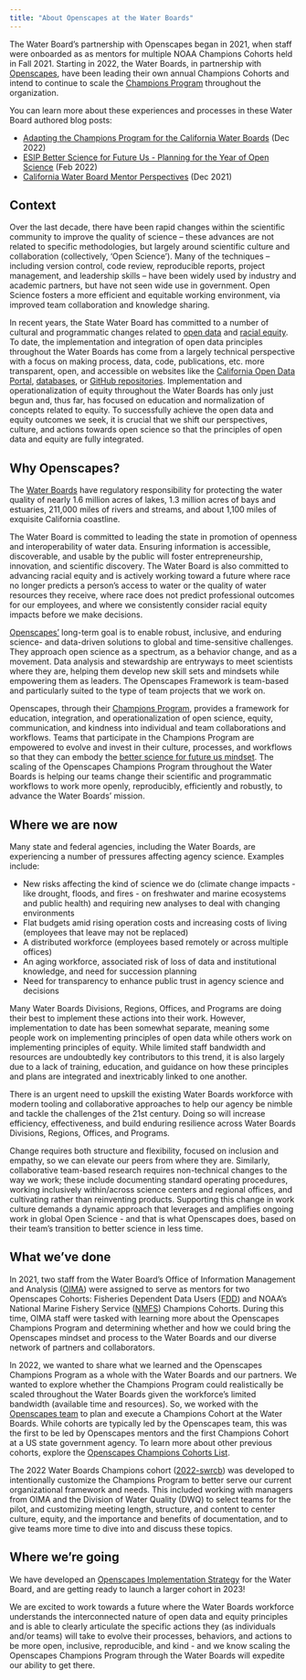 ```yaml
---
title: "About Openscapes at the Water Boards"
---
```


The Water Board's partnership with Openscapes began in 2021, when staff were onboarded as as mentors for multiple NOAA Champions Cohorts held in Fall 2021. Starting in 2022, the Water Boards, in partnership with [Openscapes](https://www.openscapes.org/), have been leading their own annual Champions Cohorts and intend to continue to scale the [Champions Program](https://www.openscapes.org/champions/) throughout the organization.

You can learn more about these experiences and processes in these Water Board authored blog posts:

-   [Adapting the Champions Program for the California Water Boards](https://www.openscapes.org/blog/2022/12/02/swrcb-2022/) (Dec 2022)
-   [ESIP Better Science for Future Us - Planning for the Year of Open Science](https://www.openscapes.org/blog/2022/02/17/esip-winter-2022/) (Feb 2022)
-   [California Water Board Mentor Perspectives](https://www.openscapes.org/blog/2021/12/07/california-waterboards-mentors/) (Dec 2021)

## Context

Over the last decade, there have been rapid changes within the scientific community to improve the quality of science -- these advances are not related to specific methodologies, but largely around scientific culture and collaboration (collectively, 'Open Science'). Many of the techniques -- including version control, code review, reproducible reports, project management, and leadership skills -- have been widely used by industry and academic partners, but have not seen wide use in government. Open Science fosters a more efficient and equitable working environment, via improved team collaboration and knowledge sharing.

In recent years, the State Water Board has committed to a number of cultural and programmatic changes related to [open data](https://www.waterboards.ca.gov/board_decisions/adopted_orders/resolutions/2018/rs2018_0032.pdf) and [racial equity](https://www.waterboards.ca.gov/racial_equity/). To date, the implementation and integration of open data principles throughout the Water Boards has come from a largely technical perspective with a focus on making process, data, code, publications, etc. more transparent, open, and accessible on websites like the [California Open Data Portal](https://data.ca.gov/), [databases](https://www.waterboards.ca.gov/resources/data_databases/), or [GitHub repositories](https://github.com/CAWaterBoardDataCenter). Implementation and operationalization of equity throughout the Water Boards has only just begun and, thus far, has focused on education and normalization of concepts related to equity. To successfully achieve the open data and equity outcomes we seek, it is crucial that we shift our perspectives, culture, and actions towards open science so that the principles of open data and equity are fully integrated.

## Why Openscapes?

The [Water Boards](https://www.waterboards.ca.gov/about_us/) have regulatory responsibility for protecting the water quality of nearly 1.6 million acres of lakes, 1.3 million acres of bays and estuaries, 211,000 miles of rivers and streams, and about 1,100 miles of exquisite California coastline.

The Water Board is committed to leading the state in promotion of openness and interoperability of water data. Ensuring information is accessible, discoverable, and usable by the public will foster entrepreneurship, innovation, and scientific discovery. The Water Board is also committed to advancing racial equity and is actively working toward a future where race no longer predicts a person's access to water or the quality of water resources they receive, where race does not predict professional outcomes for our employees, and where we consistently consider racial equity impacts before we make decisions.

[Openscapes'](https://www.openscapes.org/) long-term goal is to enable robust, inclusive, and enduring science- and data-driven solutions to global and time-sensitive challenges. They approach open science as a spectrum, as a behavior change, and as a movement. Data analysis and stewardship are entryways to meet scientists where they are, helping them develop new skill sets and mindsets while empowering them as leaders. The Openscapes Framework is team-based and particularly suited to the type of team projects that we work on.

Openscapes, through their [Champions Program](https://www.openscapes.org/champions/), provides a framework for education, integration, and operationalization of open science, equity, communication, and kindness into individual and team collaborations and workflows. Teams that participate in the Champions Program are empowered to evolve and invest in their culture, processes, and workflows so that they can embody the [better science for future us mindset](https://openscapes.github.io/series/mindset.html). The scaling of the Openscapes Champions Program throughout the Water Boards is helping our teams change their scientific and programmatic workflows to work more openly, reproducibly, efficiently and robustly, to advance the Water Boards' mission.

## Where we are now

Many state and federal agencies, including the Water Boards, are experiencing a number of pressures affecting agency science. Examples include:

-   New risks affecting the kind of science we do (climate change impacts - like drought, floods, and fires - on freshwater and marine ecosystems and public health) and requiring new analyses to deal with changing environments
-   Flat budgets amid rising operation costs and increasing costs of living (employees that leave may not be replaced)
-   A distributed workforce (employees based remotely or across multiple offices)
-   An aging workforce, associated risk of loss of data and institutional knowledge, and need for succession planning
-   Need for transparency to enhance public trust in agency science and decisions

Many Water Boards Divisions, Regions, Offices, and Programs are doing their best to implement these actions into their work. However, implementation to date has been somewhat separate, meaning some people work on implementing principles of open data while others work on implementing principles of equity. While limited staff bandwidth and resources are undoubtedly key contributors to this trend, it is also largely due to a lack of training, education, and guidance on how these principles and plans are integrated and inextricably linked to one another.

There is an urgent need to upskill the existing Water Boards workforce with modern tooling and collaborative approaches to help our agency be nimble and tackle the challenges of the 21st century. Doing so will increase efficiency, effectiveness, and build enduring resilience across Water Boards Divisions, Regions, Offices, and Programs.

Change requires both structure and flexibility, focused on inclusion and empathy, so we can elevate our peers from where they are. Similarly, collaborative team-based research requires non-technical changes to the way we work; these include documenting standard operating procedures, working inclusively within/across science centers and regional offices, and cultivating rather than reinventing products. Supporting this change in work culture demands a dynamic approach that leverages and amplifies ongoing work in global Open Science - and that is what Openscapes does, based on their team's transition to better science in less time.

## What we've done

In 2021, two staff from the Water Board's Office of Information Management and Analysis ([OIMA](https://www.waterboards.ca.gov/resources/oima/)) were assigned to serve as mentors for two Openscapes Cohorts: Fisheries Dependent Data Users ([FDD](https://openscapes.github.io/2021-fdd)) and NOAA's National Marine Fishery Service ([NMFS](https://openscapes.github.io/2021-noaa-nmfs/)) Champions Cohorts. During this time, OIMA staff were tasked with learning more about the Openscapes Champions Program and determining whether and how we could bring the Openscapes mindset and process to the Water Boards and our diverse network of partners and collaborators.

In 2022, we wanted to share what we learned and the Openscapes Champions Program as a whole with the Water Boards and our partners. We wanted to explore whether the Champions Program could realistically be scaled throughout the Water Boards given the workforce's limited bandwidth (available time and resources). So, we worked with the [Openscapes team](https://www.openscapes.org/team/) to plan and execute a Champions Cohort at the Water Boards. While cohorts are typically led by the Openscapes team, this was the first to be led by Openscapes mentors and the first Champions Cohort at a US state government agency. To learn more about other previous cohorts, explore the [Openscapes Champions Cohorts List](https://openscapes.github.io/events/#category=Champions%20Cohort).

The 2022 Water Boards Champions cohort ([2022-swrcb](https://github.com/Openscapes/2022-swrcb)) was developed to intentionally customize the Champions Program to better serve our current organizational framework and needs. This included working with managers from OIMA and the Division of Water Quality (DWQ) to select teams for the pilot, and customizing meeting length, structure, and content to center culture, equity, and the importance and benefits of documentation, and to give teams more time to dive into and discuss these topics.

## Where we're going

We have developed an [Openscapes Implementation Strategy](https://docs.google.com/viewer?url=https://raw.githubusercontent.com/CAWaterBoardDataCenter/swrcb-openscapes/main/SWRCB_Openscapes_Implementation_Strategy_202302.pdf) for the Water Board, and are getting ready to launch a larger cohort in 2023!

We are excited to work towards a future where the Water Boards workforce understands the interconnected nature of open data and equity principles and is able to clearly articulate the specific actions they (as individuals and/or teams) will take to evolve their processes, behaviors, and actions to be more open, inclusive, reproducible, and kind - and we know scaling the Openscapes Champions Program through the Water Boards will expedite our ability to get there.
